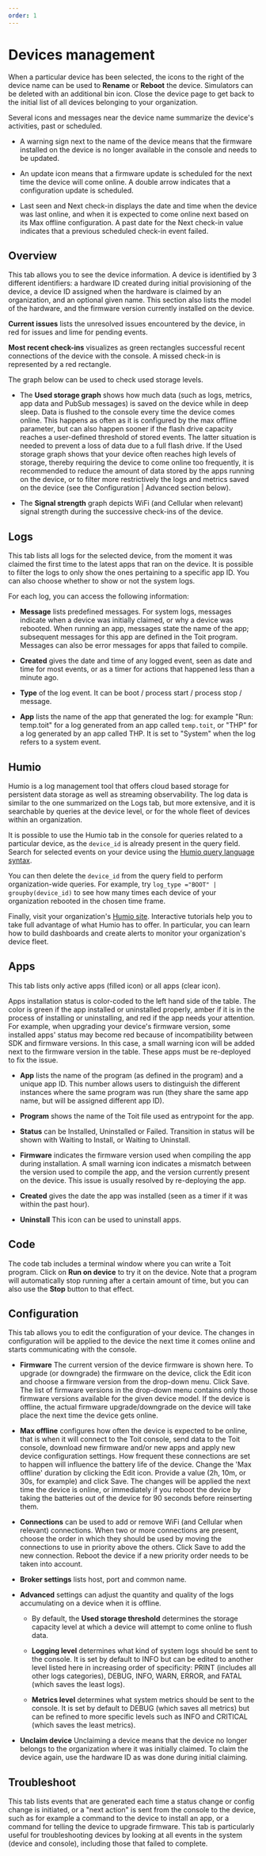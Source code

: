 ```yaml
---
order: 1
---
```


# Devices management

When a particular device has been selected, the icons to the right of the device name can be used to **Rename** or **Reboot** the device. Simulators can be deleted with an additional bin icon. Close the device page to get back to the initial list of all devices belonging to your organization.

Several icons and messages near the device name summarize the device's activities, past or scheduled.

* A warning sign next to the name of the device means that the firmware installed on the device is no longer available in the console and needs to be updated.
  
* An update icon means that a firmware update is scheduled for the next time the device will come online. A double arrow indicates that a configuration update is scheduled.
  
* Last seen and Next check-in displays the date and time when the device was last online, and when it is expected to come online next based on its Max offline configuration. A past date for the Next check-in value indicates that a previous scheduled check-in event failed.

## Overview

This tab allows you to see the device information. A device is identified by 3 different identifiers: a hardware ID created during initial provisioning of the device, a device ID assigned when the hardware is claimed by an organization, and an optional given name. This section also lists the model of the hardware, and the firmware version currently installed on the device.

**Current issues** lists the unresolved issues encountered by the device, in red for issues and lime for pending events.

**Most recent check-ins** visualizes as green rectangles successful recent connections of the device with the console. A missed check-in is represented by a red rectangle.

The graph below can be used to check used storage levels.

* The **Used storage graph** shows how much data (such as logs, metrics, app data and PubSub messages) is saved on the device while in deep sleep.
Data is flushed to the console every time the device comes online. This happens as often as it is configured by the max offline parameter, but can also happen sooner if the flash drive capacity reaches a user-defined threshold of stored events.
The latter situation is needed to prevent a loss of data due to a full flash drive.
If the Used storage graph shows that your device often reaches high levels of storage, thereby requiring the device to come online too frequently, it is recommended to reduce the amount of data stored by the apps running on the device, or to filter more restrictively the logs and metrics saved on the device (see the Configuration | Advanced section below).

* The **Signal strength** graph depicts WiFi (and Cellular when relevant) signal strength during the successive check-ins of the device.

## Logs

This tab lists all logs for the selected device, from the moment it was claimed the first time to the latest apps that ran on the device.
It is possible to filter the logs to only show the ones pertaining to a specific app ID.
You can also choose whether to show or not the system logs.

For each log, you can access the following information:

* **Message** lists predefined messages. For system logs, messages indicate when a device was initially claimed, or why a device was rebooted. When running an app, messages state the name of the app; subsequent messages for this app are defined in the Toit program. Messages can also be error messages for apps that failed to compile.

* **Created** gives the date and time of any logged event, seen as date and time for most events, or as a timer for actions that happened less than a minute ago.

* **Type** of the log event. It can be boot / process start / process stop / message.

* **App** lists the name of the app that generated the log: for example "Run: temp.toit" for a log generated from an app called `temp.toit`, or "THP" for a log generated by an app called THP. It is set to "System" when the log refers to a system event.

## Humio

Humio is a log management tool that offers cloud based storage for persistent data storage as well as streaming observability. The log data is similar to the one summarized on the Logs tab, but more extensive, and it is searchable by queries at the device level, or for the whole fleet of devices within an organization.

It is possible to use the Humio tab in the console for queries related to a particular device, as the `device_id` is already present in the query field. Search for selected events on your device using the
<a href="https://docs.humio.com/language-syntax/" target="_blank">Humio query language syntax</a>.

You can then delete the `device_id` from the query field to perform organization-wide queries. For example, try `log_type ="BOOT" | groupby(device_id)` to see how many times each device of your organization rebooted in the chosen time frame.

Finally, visit your organization's <a href="https://humio.toit.io" target="_blank">Humio site</a>. Interactive tutorials help you to take full advantage of what Humio has to offer. In particular, you can learn how to build dashboards and create alerts to monitor your organization's device fleet.

## Apps

This tab lists only active apps (filled icon) or all apps (clear icon).

Apps installation status is color-coded to the left hand side of the table. The color is green if the app installed or uninstalled properly, amber if it is in the process of installing or uninstalling, and red if the app needs your attention. For example, when upgrading your device's firmware version, some installed apps' status may become red because of incompatibility between SDK and firmware versions. In this case, a small warning icon will be added next to the firmware version in the table. These apps must be re-deployed to fix the issue.

* **App** lists the name of the program (as defined in the program) and a unique app ID. This number allows users to distinguish the different instances where the same program was run (they share the same app name, but will be assigned different app ID).

* **Program** shows the name of the Toit file used as entrypoint for the app.

* **Status** can be Installed, Uninstalled or Failed. Transition in status will be shown with Waiting to Install, or Waiting to Uninstall.

* **Firmware** indicates the firmware version used when compiling the app during installation. A small warning icon indicates a mismatch between the version used to compile the app, and the version currently present on the device. This issue is usually resolved by re-deploying the app.
  
* **Created** gives the date the app was installed (seen as a timer if it was within the past hour).
  
* **Uninstall** This icon can be used to uninstall apps.

## Code

The code tab includes a terminal window where you can write a Toit program. Click on **Run on device** to try it on the device. Note that a program will automatically stop running after a certain amount of time, but you can also use the **Stop** button to that effect.

## Configuration

This tab allows you to edit the configuration of your device. The changes in configuration will be applied to the device the next time it comes online and starts communicating with the console.

* **Firmware** The current version of the device firmware is shown here. To upgrade (or downgrade) the firmware on the device, click the Edit icon and choose a firmware version from the drop-down menu. Click Save.
The list of firmware versions in the drop-down menu contains only those firmware versions available for the given device model.
If the device is offline, the actual firmware upgrade/downgrade on the device will take place the next time the device gets online.

* **Max offline** configures how often the device is expected to be online, that is when it will connect to the Toit console, send data to the Toit console, download new firmware and/or new apps and apply new device configuration settings.
How frequent these connections are set to happen will influence the battery life of the device.
Change the 'Max offline' duration by clicking the Edit icon. Provide a value (2h, 10m, or 30s, for example) and click Save.
The changes will be applied the next time the device is online, or immediately if you reboot the device by taking the batteries out of the device for 90 seconds before reinserting them.
  
* **Connections** can be used to add or remove WiFi (and Cellular when relevant) connections. 
When two or more connections are present, choose the order in which they should be used by moving the connections to use in priority above the others. Click Save to add the new connection. Reboot the device if a new priority order needs to be taken into account.

* **Broker settings** lists host, port and common name.

* **Advanced** settings can adjust the quantity and quality of the logs accumulating on a device when it is offline.

    * By default, the **Used storage threshold** determines the storage capacity level at which a device will attempt to come online to flush data.

    * **Logging level** determines what kind of system logs should be sent to the console.
    It is set by default to INFO but can be edited to another level listed here in increasing order of specificity: PRINT (includes all other logs categories), DEBUG, INFO, WARN, ERROR, and FATAL (which saves the least logs).

    * **Metrics level** determines what system metrics should be sent to the console.
    It is set by default to DEBUG (which saves all metrics) but can be refined to more specific levels such as INFO and CRITICAL (which saves the least metrics).

* **Unclaim device** Unclaiming a device means that the device no longer belongs to the organization where it was initially claimed.
To claim the device again, use the hardware ID as was done during initial claiming.

## Troubleshoot

This tab lists events that are generated each time a status change or config change is initiated, or a "next action" is sent from the console to the device, such as for example a command to the device to install an app, or a command for telling the device to upgrade firmware. This tab is particularly useful for troubleshooting devices by looking at all events in the system (device and console), including those that failed to complete.
